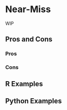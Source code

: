 # Near-Miss {#sec-imbalenced-nearmiss}

WIP

## Pros and Cons

### Pros

### Cons

## R Examples

## Python Examples

